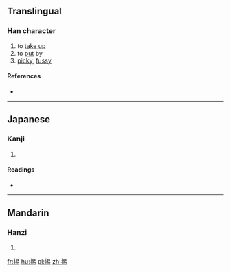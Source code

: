 ==Translingual==

===Han character===
{{Han char|rn=64|rad=手|as=08|sn=11|four=|canj=手日心竹 (QAPH)|ids=⿰[[扌]][[易]]}}

# to [[take up]]
# to [[put]] by
# [[picky]], [[fussy]]

====References====
* {{Han ref|kx=0439.050|dkj=12281|dj=0789.050|hdz=31897.030|uh=63A6|ud=25510}}

----

==Japanese==

===Kanji===
{{ja-kanji|grade=|rs=手08}}

# {{defn|lang=ja|sort=手08}}

====Readings====
* {{ja-readings|on=[[よう]] (you)|kun=[[あげる]] (ageru)}}

----

==Mandarin==

===Hanzi===
{{cmn-hanzi|pin=[[tì]] ([[ti4]])|wg=t'i<sup>4</sup>}}

# {{defn|lang=cmn|sort=手08}}

[[fr:掦]]
[[hu:掦]]
[[pl:掦]]
[[zh:掦]]